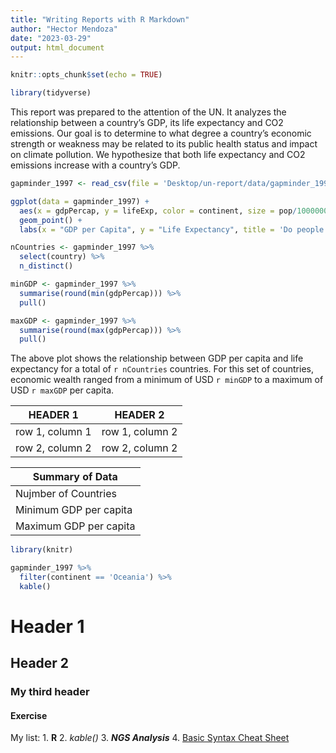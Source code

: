 ```yaml
---
title: "Writing Reports with R Markdown"
author: "Hector Mendoza"
date: "2023-03-29"
output: html_document
---
```


```r
knitr::opts_chunk$set(echo = TRUE)
```

```r
library(tidyverse)
```

This report was prepared to the attention of the UN. It analyzes the relationship between a country's GDP, its life expectancy and CO2 emissions. Our goal is to determine to what degree a country's economic strength or weakness may be related to its public health status and impact on climate pollution. We hypothesize that both life expectancy and CO2 emissions increase with a country's GDP.

```r
gapminder_1997 <- read_csv(file = 'Desktop/un-report/data/gapminder_1997.csv')
```
```r
ggplot(data = gapminder_1997) +
  aes(x = gdpPercap, y = lifeExp, color = continent, size = pop/1000000) +
  geom_point() +
  labs(x = "GDP per Capita", y = "Life Expectancy", title = 'Do people in wealthy countries live longer?', size = 'Population (in millions)')
```

```r
nCountries <- gapminder_1997 %>% 
  select(country) %>% 
  n_distinct()

minGDP <- gapminder_1997 %>% 
  summarise(round(min(gdpPercap))) %>% 
  pull()

maxGDP <- gapminder_1997 %>% 
  summarise(round(max(gdpPercap))) %>% 
  pull()
```

The above plot shows the relationship between GDP per capita and life expectancy for a total of `r nCountries` countries. For this set of countries, economic wealth ranged from a minimum of USD `r minGDP` to a maximum of USD `r maxGDP` per capita.

|HEADER 1|HEADER 2|
|--------|--------|
|row 1, column 1|row 1, column 2|
|row 2, column 2|row 2, column 2|

|Summary of Data|
|---------------|
|Nujmber of Countries|`r nCountries`|
|Minimum GDP per capita|`r minGDP`|
|Maximum GDP per capita|`r maxGDP`|

```r
library(knitr)

gapminder_1997 %>% 
  filter(continent == 'Oceania') %>% 
  kable()
```

# Header 1
## Header 2
### My third header

#### Exercise

My list:
1. **R**
2. *kable()*
3. ***NGS Analysis***
4. [Basic Syntax Cheat Sheet](https://www.markdownguide.org/cheat-sheet/)
